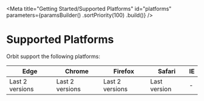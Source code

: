 
<Meta
    title="Getting Started/Supported Platforms"
    id="platforms"
    parameters={paramsBuilder()
        .sortPriority(100)
        .build()}
/>

# Supported Platforms

Orbit support the following platforms:

| Edge | Chrome | Firefox | Safari | IE |
|------|--------|---------|--------|----|
| Last 2 versions | Last 2 versions | Last 2 versions | Last version | -  |
